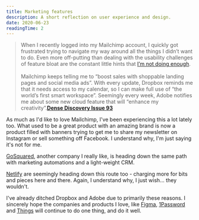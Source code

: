 ```yaml
---
title: Marketing features
description: A short reflection on user experience and design.
date: 2020-06-23
readingTime: 2
---
```


>When I recently logged into my Mailchimp account, I quickly got frustrated trying to navigate my way around all the things I didn’t want to do. Even more off-putting than dealing with the usability challenges of feature bloat are the constant little hints that [I’m not doing enough](https://twitter.com/KaiBrach/status/1263225673251868672).
<br /><br />
Mailchimp keeps telling me to “boost sales with shoppable landing pages and social media ads”. With every update, Dropbox reminds me that it needs access to my calendar, so I can make full use of “the world’s first smart workspace”. Seemingly every week, Adobe notifies me about some new cloud feature that will “enhance my creativity”.**[Dense Discovery Issue 93](https://www.densediscovery.com/issues/93)**

As much as I'd like to love Mailchimp, I've been experiencing this a lot lately too. What used to be a great product with an amazing brand is now a product filled with banners trying to get me to share my newsletter on Instagram or sell something off Facebook. I understand why, I'm just saying it's not for me.

[GoSquared](https://www.gosquared.com), another company I really like, is heading down the same path with marketing automations and a light-weight CRM.

[Netlify](https://www.netlify.com) are seemingly heading down this route too - charging more for bits and pieces here and there. Again, I understand why, I just wish... they wouldn't. 

I've already ditched Dropbox and Adobe due to primarily these reasons. I sincerely hope the companies and products I love, like [Figma](https://www.figma.com/), [1Password](https://1password.com) and [Things](https://culturedcode.com/things/) will continue to do one thing, and do it well.